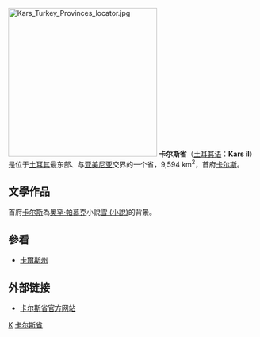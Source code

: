 [[File:Kars_Turkey_Provinces_locator.jpg|300px]]
'''卡尔斯省'''（[[土耳其语|土耳其语]]：'''Kars il'''）是位于[[土耳其|土耳其]]最东部、与[[亚美尼亚|亚美尼亚]]交界的一个省，9,594 km<sup>2</sup>，首府[[卡爾斯_(卡爾斯省)|卡尔斯]]。
== 文學作品 ==
首府[[卡爾斯_(卡爾斯省)|卡尔斯]]為[[奧罕·帕慕克|奧罕·帕慕克]]小說[[雪_(小說)|雪 (小說)]]的背景。
== 參看 ==
* [[卡爾斯州|卡爾斯州]]
== 外部链接 ==
* [http://www.kars.gov.tr 卡尔斯省官方网站]{{Wayback|url=http://www.kars.gov.tr/ |date=20120106204132 }}

{{WAsia-stub}}
{{Turkey}}

[[Category:土耳其行政區劃|K]]
[[Category:卡尔斯省|]]